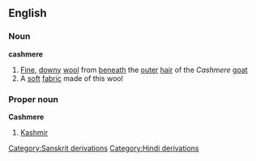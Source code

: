 ==English==
===Noun===
{{wikipedia}}
'''cashmere'''
#[[Fine]], [[downy]] [[wool]] from [[beneath]] the [[outer]] [[hair]] of the ''Cashmere'' [[goat]]
#A [[soft]] [[fabric]] made of this wool
===Proper noun===
'''Cashmere'''
#[[Kashmir]]
[[Category:Sanskrit derivations]]
[[Category:Hindi derivations]]